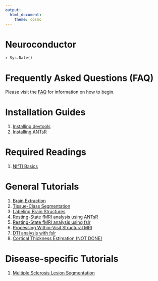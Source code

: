 ```yaml
---
output:
  html_document:
    theme: cosmo
---
```

# Neuroconductor
`r Sys.Date()`  

# Frequently Asked Questions (FAQ)

Please visit the [FAQ](faq/index_notoc.html) for information on how to begin.

# Installation Guides {#install}

1. [Installing devtools](installing_devtools/index_notoc.html)
2. [Installing ANTsR](installing_ANTsR/index_notoc.html)

# Required Readings {#req}

1. [NIfTI Basics](nifti_basics/index_notoc.html)

# General Tutorials {#tutorials}

1. [Brain Extraction](brain_extraction/index_notoc.html)
2. [Tissue-Class Segmentation](tissue_class_segmentation/index_notoc.html)
3. [Labeling Brain Structures](label_image/index_notoc.html)
4. [Resting-State fMRI analysis using ANTsR](fmri_analysis_ANTsR/index_notoc.html)
5. [Resting-State fMRI analysis using fslr](fmri_analysis_ANTsR/index_notoc.html)
6. [Processing Within-Visit Structural MRI](preprocess_mri_within/index_notoc.html)
7. [DTI analysis with fslr](DTI_analysis_fslr/index_notoc.html)
8. [Cortical Thickness Estimation (NOT DONE)](cortical_thickness/index_notoc.html)

# Disease-specific Tutorials

1. [Multiple Sclerosis Lesion Segmentation](ms_lesion/index_notoc.html)


